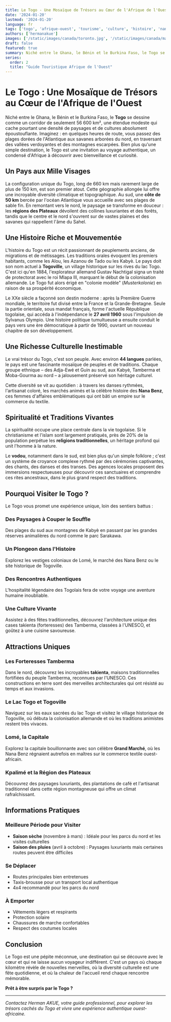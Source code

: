 ```yaml
---
title: Le Togo - Une Mosaïque de Trésors au Cœur de l'Afrique de l'Ouest
date: '2024-01-20'
lastmod: '2024-01-20'
language: fr
tags: ['togo', 'afrique-ouest', 'tourisme', 'culture', 'histoire', 'nana-benz', 'tamberma']
authors: ['hermanakue']
images: ['/static/images/canada/toronto.jpg', '/static/images/canada/maple.jpg', '/static/images/time-machine.jpg']
draft: false
featured: true
summary: Niché entre le Ghana, le Bénin et le Burkina Faso, le Togo se dessine comme un corridor de seulement 56 600 km², une étendue modeste qui cache pourtant une densité de paysages et de cultures absolument époustouflante.
series:
  order: 2
  title: "Guide Touristique Afrique de l'Ouest"
---
```


# Le Togo : Une Mosaïque de Trésors au Cœur de l'Afrique de l'Ouest

Niché entre le Ghana, le Bénin et le Burkina Faso, le **Togo** se dessine comme un corridor de seulement 56 600 km², une étendue modeste qui cache pourtant une densité de paysages et de cultures absolument époustouflante. Imaginez : en quelques heures de route, vous passez des plages dorées de l'Atlantique aux savanes arborées du nord, en traversant des vallées verdoyantes et des montagnes escarpées. Bien plus qu'une simple destination, le Togo est une invitation au voyage authentique, un condensé d'Afrique à découvrir avec bienveillance et curiosité.

## Un Pays aux Mille Visages

La configuration unique du Togo, long de 660 km mais rarement large de plus de 150 km, est son premier atout. Cette géographie allongée lui offre une incroyable diversité climatique et topographique. Au sud, une **côte de 50 km** bercée par l'océan Atlantique vous accueille avec ses plages de sable fin. En remontant vers le nord, le paysage se transforme en douceur : les **régions des Plateaux** dévoilent des collines luxuriantes et des forêts, tandis que le centre et le nord s'ouvrent sur de vastes plaines et des savanes qui rappellent l'âme du Sahel.

## Une Histoire Riche et Mouvementée

L'histoire du Togo est un récit passionnant de peuplements anciens, de migrations et de métissages. Les traditions orales évoquent les premiers habitants, comme les Alou, les Azanou de Tado ou les Kabyè. Le pays doit son nom actuel à **Togoville**, un village historique sur les rives du lac Togo. C'est ici qu'en 1884, l'explorateur allemand Gustav Nachtigal signa un traité de protectorat avec le roi Mlapa III, marquant le début de la colonisation allemande. Le Togo fut alors érigé en "colonie modèle" (*Musterkolonie*) en raison de sa prospérité économique.

Le XXe siècle a façonné son destin moderne : après la Première Guerre mondiale, le territoire fut divisé entre la France et la Grande-Bretagne. Seule la partie orientale, sous mandat français, forme l'actuelle République togolaise, qui accéda à l'indépendance le **27 avril 1960** sous l'impulsion de Sylvanus Olympio. Une histoire politique tumultueuse a ensuite conduit le pays vers une ère démocratique à partir de 1990, ouvrant un nouveau chapitre de son développement.

## Une Richesse Culturelle Inestimable

Le vrai trésor du Togo, c'est son peuple. Avec environ **44 langues** parlées, le pays est une fascinante mosaïque de peuples et de traditions. Chaque groupe ethnique – des Adja-Ewé et Guin au sud, aux Kabyè, Tamberma et Moba-Gourma au nord – a jalousement préservé son héritage culturel.

Cette diversité se vit au quotidien : à travers les danses rythmées, l'artisanat coloré, les marchés animés et la célèbre histoire des **Nana Benz**, ces femmes d'affaires emblématiques qui ont bâti un empire sur le commerce du textile.

## Spiritualité et Traditions Vivantes

La spiritualité occupe une place centrale dans la vie togolaise. Si le christianisme et l'islam sont largement pratiqués, près de 20% de la population perpétue les **religions traditionnelles**, un héritage profond qui unit l'homme à la nature.

Le **vodou**, notamment dans le sud, est bien plus qu'un simple folklore ; c'est un système de croyance complexe rythmé par des cérémonies captivantes, des chants, des danses et des transes. Des agences locales proposent des immersions respectueuses pour découvrir ces sanctuaires et comprendre ces rites ancestraux, dans le plus grand respect des traditions.

## Pourquoi Visiter le Togo ?

Le Togo vous promet une expérience unique, loin des sentiers battus :

### Des Paysages à Couper le Souffle
Des plages du sud aux montagnes de Kabyè en passant par les grandes réserves animalières du nord comme le parc Sarakawa.

### Un Plongeon dans l'Histoire
Explorez les vestiges coloniaux de Lomé, le marché des Nana Benz ou le site historique de Togoville.

### Des Rencontres Authentiques
L'hospitalité légendaire des Togolais fera de votre voyage une aventure humaine inoubliable.

### Une Culture Vivante
Assistez à des fêtes traditionnelles, découvrez l'architecture unique des cases takienta (forteresses) des Tamberma, classées à l'UNESCO, et goûtez à une cuisine savoureuse.

## Attractions Uniques

### Les Forteresses Tamberma
Dans le nord, découvrez les incroyables **takienta**, maisons traditionnelles fortifiées du peuple Tamberma, reconnues par l'UNESCO. Ces constructions en terre sont des merveilles architecturales qui ont résisté au temps et aux invasions.

### Le Lac Togo et Togoville
Naviguez sur les eaux sacrées du lac Togo et visitez le village historique de Togoville, où débuta la colonisation allemande et où les traditions animistes restent très vivaces.

### Lomé, la Capitale
Explorez la capitale bouillonnante avec son célèbre **Grand Marché**, où les Nana Benz régnaient autrefois en maîtres sur le commerce textile ouest-africain.

### Kpalimé et la Région des Plateaux
Découvrez des paysages luxuriants, des plantations de café et l'artisanat traditionnel dans cette région montagneuse qui offre un climat rafraîchissant.

## Informations Pratiques

### Meilleure Période pour Visiter
- **Saison sèche** (novembre à mars) : Idéale pour les parcs du nord et les visites culturelles
- **Saison des pluies** (avril à octobre) : Paysages luxuriants mais certaines routes peuvent être difficiles

### Se Déplacer
- Routes principales bien entretenues
- Taxis-brousse pour un transport local authentique
- 4x4 recommandé pour les parcs du nord

### À Emporter
- Vêtements légers et respirants
- Protection solaire
- Chaussures de marche confortables
- Respect des coutumes locales

## Conclusion

Le Togo est une pépite méconnue, une destination qui se découvre avec le cœur et qui ne laisse aucun voyageur indifférent. C'est un pays où chaque kilomètre révèle de nouvelles merveilles, où la diversité culturelle est une fête quotidienne, et où la chaleur de l'accueil rend chaque rencontre mémorable.

**Prêt à être surpris par le Togo ?**

---

*Contactez Herman AKUE, votre guide professionnel, pour explorer les trésors cachés du Togo et vivre une expérience authentique ouest-africaine.*
